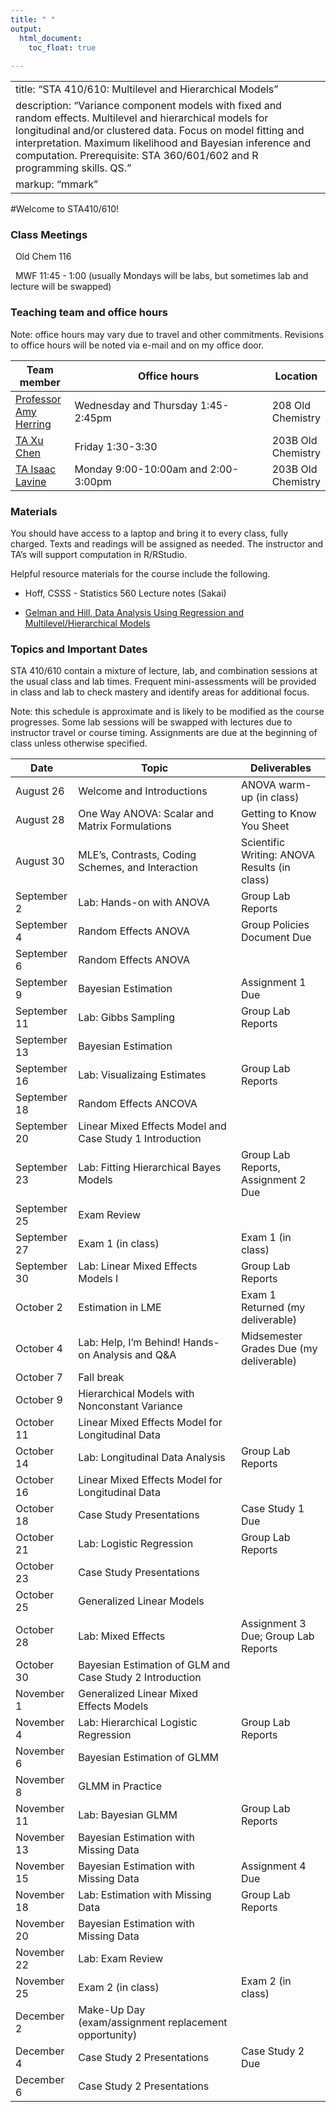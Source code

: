 ```yaml
---
title: " "
output: 
  html_document:
    toc_float: true
  
---
```


---
title: "STA 410/610: Multilevel and Hierarchical Models"
description: "Variance component models with fixed and random effects. Multilevel and hierarchical models for longitudinal and/or clustered data. Focus on model fitting and interpretation. Maximum likelihood and Bayesian inference and computation. Prerequisite: STA 360/601/602 and R programming skills. QS."
markup: "mmark"
---



#Welcome to STA410/610!

### Class Meetings

<font color="#6CA0DC"><i class="fas fa-university fa-lg"></i></font> &nbsp; Old Chem 116

<font color="#6CA0DC"><i class="fas fa-calendar-alt fa-lg"></i></font> &nbsp; MWF 11:45 - 1:00 (usually Mondays will be labs, but sometimes lab and lecture will be swapped)


### Teaching team and office hours 


Note: office hours may vary due to travel and other commitments. Revisions to office hours will be noted via e-mail and on my office door. 

| Team member | Office hours | Location |
| ----------  | -------------------------------------         | ---- |
| [Professor Amy Herring](https://stat.duke.edu/people/amy-h-herring)  <a href="mailto:amy.herring@duke.edu" title="email"><i class="fa fa-envelope"></i></a> &nbsp;  | Wednesday and Thursday 1:45-2:45pm | 208 Old Chemistry |
 [TA Xu Chen](https://stat.duke.edu/people/xu-chen)  <a href="mailto:xu.chen2@duke.edu" title="email"><i class="fa fa-envelope"></i></a> &nbsp;  | Friday 1:30-3:30 | 203B Old Chemistry
 [TA Isaac Lavine](https://stat.duke.edu/people/isaac-lavine)  <a href="mailto:isaac.lavinei@duke.edu" title="email"><i class="fa fa-envelope"></i></a> &nbsp; | Monday 9:00-10:00am and 2:00-3:00pm | 203B Old Chemistry
 
                  


### Materials

You should have access to a laptop and bring it to every class, fully charged. Texts and readings will be assigned as needed. The instructor and TA's will support computation in R/RStudio. 

Helpful resource materials for the course include the following.

- Hoff, CSSS - Statistics 560 Lecture notes (Sakai)

- [Gelman and Hill, Data Analysis Using Regression and Multilevel/Hierarchical Models](https://www.amazon.com/Analysis-Regression-Multilevel-Hierarchical-Models/dp/052168689X)


### Topics and Important Dates

STA 410/610 contain a mixture of lecture, lab, and combination sessions at the usual class and lab times. Frequent mini-assessments will be provided in class and lab to check mastery and identify areas for additional focus.

Note: this schedule is approximate and is likely to be modified as the course progresses. Some lab sessions will be swapped with lectures due to instructor travel or course timing. Assignments are due at the beginning of class unless otherwise specified. 



|Date           |Topic                      |Deliverables     |
| ----------    | ---------------------------         | --------------- |
| August 26     | Welcome and Introductions        | ANOVA warm-up (in class)        |
| August 28     | One Way ANOVA: Scalar and Matrix Formulations    |   Getting to Know You Sheet              |
| August 30     |  MLE's, Contrasts, Coding Schemes, and Interaction      |    Scientific Writing: ANOVA Results (in class)     |
| September 2    |  Lab: Hands-on with ANOVA     |  Group Lab Reports      |
| September 4   | Random Effects ANOVA | Group Policies Document Due |
| September 6   | Random Effects ANOVA|  |
| September 9  | Bayesian Estimation | Assignment 1 Due  |
| September 11  | Lab: Gibbs Sampling  | Group Lab Reports   |
| September 13  |Bayesian Estimation |  |
| September 16  | Lab: Visualizaing Estimates | Group Lab Reports   |
| September 18  | Random Effects ANCOVA |   |
| September 20  | Linear Mixed Effects Model and Case Study 1 Introduction |   |
| September 23  | Lab: Fitting Hierarchical Bayes Models | Group Lab Reports, Assignment 2 Due  |
| September 25  | Exam Review |  |
| September 27  | Exam 1 (in class)  | Exam 1 (in class) |
| September 30  |  Lab: Linear Mixed Effects Models I         | Group Lab Reports  |
| October 2     | Estimation in LME | Exam 1 Returned (my deliverable)  | 
| October 4     | Lab: Help, I'm Behind! Hands-on Analysis and Q&A | Midsemester Grades Due (my deliverable)  |
| October 7    | Fall break  |  |
| October 9    |  Hierarchical Models with Nonconstant Variance |  |
| October 11    | Linear Mixed Effects Model for Longitudinal Data |   |
| October 14    | Lab: Longitudinal Data Analysis | Group Lab Reports  |
| October 16    | Linear Mixed Effects Model for Longitudinal Data |  |
| October 18    | Case Study Presentations |  Case Study 1 Due |
| October 21    | Lab: Logistic Regression | Group Lab Reports  | 
| October 23    | Case Study Presentations | |
| October 25    | Generalized Linear Models  |  | 
| October 28    | Lab: Mixed Effects  | Assignment 3 Due; Group Lab Reports  | 
| October 30    | Bayesian Estimation of GLM and Case Study 2 Introduction  |    |
| November 1    | Generalized Linear Mixed Effects Models |  |
| November 4    | Lab: Hierarchical Logistic Regression | Group Lab Reports  | 
| November 6    | Bayesian Estimation of GLMM |  |
| November 8    | GLMM in Practice  |  |
| November 11   | Lab: Bayesian GLMM | Group Lab Reports  |
| November 13   | Bayesian Estimation with Missing Data |  |
| November 15   | Bayesian Estimation with Missing Data | Assignment 4 Due |
| November 18   | Lab: Estimation with Missing Data | Group Lab Reports  |
| November 20   | Bayesian Estimation with Missing Data |  | 
| November 22   | Lab: Exam Review |  |
| November 25   | Exam 2 (in class) | Exam 2 (in class) |
| December 2    | Make-Up Day (exam/assignment replacement opportunity) |  |
| December 4    | Case Study 2 Presentations | Case Study 2 Due |
| December 6    | Case Study 2 Presentations |  |


